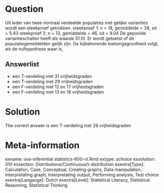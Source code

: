 Question
========

Uit ieder van twee normaal verdeelde populaties met gelijke varianties wordt een steekproef getrokken.
steekproef 1: n = 18, gemiddelde = 38, sd = 5.43
steekproef 2: n = 13, gemiddelde = 46, sd = 9.04
De gepoolde variantieschatter heeft als waarde 51.10. Er wordt getoetst of de populatiegemiddelden gelijk zijn. De bijbehorende toetsingsgrootheid volgt, als de nulhypothese waar is, 

Answerlist
----------
* een T-verdeling met 31 vrijheidsgraden
* een T-verdeling met 29 vrijheidsgraden
* een F-verdeling met 12 en 17 vrijheidsgraden
* een F-verdeling met 13 en 18 vrijheidsgraden

Solution
========

The correct answer is  een T-verdeling met 29 vrijheidsgraden 

Meta-information
================
exname: uva-inferential statistics-600-nl.Rmd 
extype: schoice 
exsolution: 010 
exsection: Distributions/Continuous/t-distribution
exextra[Type]: Calculation, Case, Conceptual, Creating graphs, Data manipulation, Interpretating graph, Interpretating output, Performing analysis, Test choice 
exextra[Langauge]: Dutch 
exextra[Level]: Statistical Literacy, Statistical Reasoning, Statistical Thinking 
